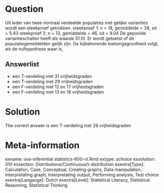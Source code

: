 Question
========

Uit ieder van twee normaal verdeelde populaties met gelijke varianties wordt een steekproef getrokken.
steekproef 1: n = 18, gemiddelde = 38, sd = 5.43
steekproef 2: n = 13, gemiddelde = 46, sd = 9.04
De gepoolde variantieschatter heeft als waarde 51.10. Er wordt getoetst of de populatiegemiddelden gelijk zijn. De bijbehorende toetsingsgrootheid volgt, als de nulhypothese waar is, 

Answerlist
----------
* een T-verdeling met 31 vrijheidsgraden
* een T-verdeling met 29 vrijheidsgraden
* een F-verdeling met 12 en 17 vrijheidsgraden
* een F-verdeling met 13 en 18 vrijheidsgraden

Solution
========

The correct answer is  een T-verdeling met 29 vrijheidsgraden 

Meta-information
================
exname: uva-inferential statistics-600-nl.Rmd 
extype: schoice 
exsolution: 010 
exsection: Distributions/Continuous/t-distribution
exextra[Type]: Calculation, Case, Conceptual, Creating graphs, Data manipulation, Interpretating graph, Interpretating output, Performing analysis, Test choice 
exextra[Langauge]: Dutch 
exextra[Level]: Statistical Literacy, Statistical Reasoning, Statistical Thinking 
